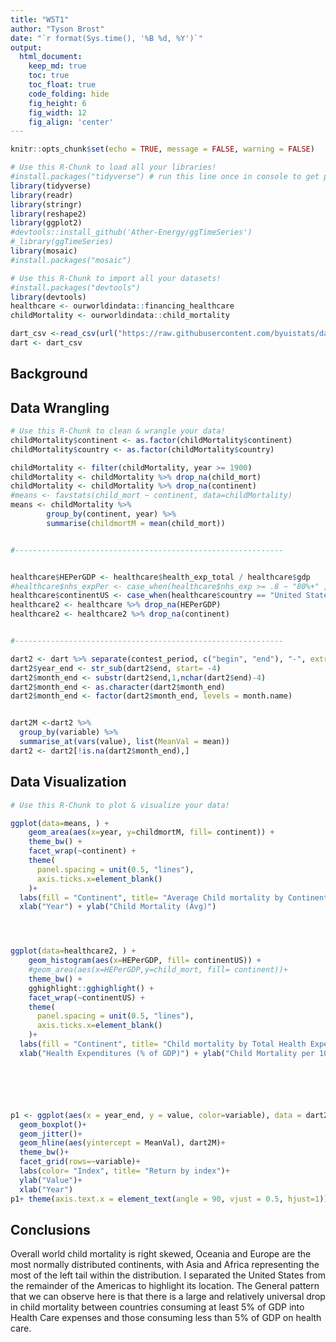 ```yaml
---
title: "W5T1"
author: "Tyson Brost"
date: "`r format(Sys.time(), '%B %d, %Y')`"
output:
  html_document:  
    keep_md: true
    toc: true
    toc_float: true
    code_folding: hide
    fig_height: 6
    fig_width: 12
    fig_align: 'center'
---
```


```r
knitr::opts_chunk$set(echo = TRUE, message = FALSE, warning = FALSE)
```

```r
# Use this R-Chunk to load all your libraries!
#install.packages("tidyverse") # run this line once in console to get package
library(tidyverse)
library(readr)
library(stringr)
library(reshape2)
library(ggplot2)
#devtools::install_github('Ather-Energy/ggTimeSeries')
#_library(ggTimeSeries)
library(mosaic)
#install.packages("mosaic")
```

```r
# Use this R-Chunk to import all your datasets!
#install.packages("devtools")
library(devtools)
healthcare <- ourworldindata::financing_healthcare
childMortality <- ourworldindata::child_mortality

dart_csv <-read_csv(url("https://raw.githubusercontent.com/byuistats/data/master/Dart_Expert_Dow_6month_anova/Dart_Expert_Dow_6month_anova.csv"))
dart <- dart_csv
```

## Background



## Data Wrangling

```r
# Use this R-Chunk to clean & wrangle your data!
childMortality$continent <- as.factor(childMortality$continent)
childMortality$country <- as.factor(childMortality$country)

childMortality <- filter(childMortality, year >= 1900)
childMortality <- childMortality %>% drop_na(child_mort)
childMortality <- childMortality %>% drop_na(continent)
#means <- favstats(child_mort ~ continent, data=childMortality)
means <- childMortality %>% 
        group_by(continent, year) %>% 
        summarise(childmortM = mean(child_mort))


#------------------------------------------------------------


healthcare$HEPerGDP <- healthcare$health_exp_total / healthcare$gdp
#healthcare$nhs_expPer <- case_when(healthcare$nhs_exp >= .8 ~ "80%+" , healthcare$nhs_exp >= .6 & healthcare$nhs_exp < 0.8 ~"60%-79%")
healthcare$continentUS <- case_when(healthcare$country == "United States" ~ "Americas(US)", healthcare$country != "United States" & healthcare$continent == "Americas" ~ "Americas(Not US)", healthcare$continent != "Americas" ~ healthcare$continent)
healthcare2 <- healthcare %>% drop_na(HEPerGDP)
healthcare2 <- healthcare2 %>% drop_na(continent)


#------------------------------------------------------------

dart2 <- dart %>% separate(contest_period, c("begin", "end"), "-", extra = "merge")
dart2$year_end <- str_sub(dart2$end, start= -4)
dart2$month_end <- substr(dart2$end,1,nchar(dart2$end)-4)
dart2$month_end <- as.character(dart2$month_end)
dart2$month_end <- factor(dart2$month_end, levels = month.name)


dart2M <-dart2 %>%
  group_by(variable) %>%
  summarise_at(vars(value), list(MeanVal = mean))
dart2 <- dart2[!is.na(dart2$month_end),]
```

## Data Visualization

```r
# Use this R-Chunk to plot & visualize your data!

ggplot(data=means, ) +
    geom_area(aes(x=year, y=childmortM, fill= continent)) +
    theme_bw() +
    facet_wrap(~continent) +
    theme(
      panel.spacing = unit(0.5, "lines"),
      axis.ticks.x=element_blank()
    )+ 
  labs(fill = "Continent", title= "Average Child mortality by Continent since 1900")+ 
  xlab("Year") + ylab("Child Mortality (Avg)")




ggplot(data=healthcare2, ) +
    geom_histogram(aes(x=HEPerGDP, fill= continentUS)) +
    #geom_area(aes(x=HEPerGDP,y=child_mort, fill= continent))+
    theme_bw() +
    gghighlight::gghighlight() +
    facet_wrap(~continentUS) +
    theme(
      panel.spacing = unit(0.5, "lines"),
      axis.ticks.x=element_blank()
    )+ 
  labs(fill = "Continent", title= "Child mortality by Total Health Expediture % of GDP")+ 
  xlab("Health Expenditures (% of GDP)") + ylab("Child Mortality per 1000")






p1 <- ggplot(aes(x = year_end, y = value, color=variable), data = dart2) + 
  geom_boxplot()+
  geom_jitter()+
  geom_hline(aes(yintercept = MeanVal), dart2M)+
  theme_bw()+
  facet_grid(rows=~variable)+
  labs(color= "Index", title= "Return by index")+ 
  ylab("Value")+
  xlab("Year")
p1+ theme(axis.text.x = element_text(angle = 90, vjust = 0.5, hjust=1))

```

## Conclusions

Overall world child mortality is right skewed, Oceania and Europe are the most normally distributed continents, with Asia and Africa representing the most of the left tail within the distribution. I separated the United States from the remainder of the Americas to highlight its location. The General pattern that we can observe here is that there is a large and relatively universal drop in child mortality between countries consuming at least 5% of GDP into Health Care expenses and those consuming less than 5% of GDP on health care.